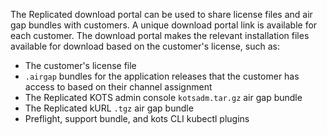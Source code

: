 The Replicated download portal can be used to share license files and air gap bundles with customers. A unique download portal link is available for each customer. The download portal makes the relevant installation files available for download based on the customer's license, such as:
* The customer's license file
* `.airgap` bundles for the application releases that the customer has access to based on their channel assignment
* The Replicated KOTS admin console `kotsadm.tar.gz` air gap bundle
* The Replicated kURL `.tgz` air gap bundle
* Preflight, support bundle, and kots CLI kubectl plugins